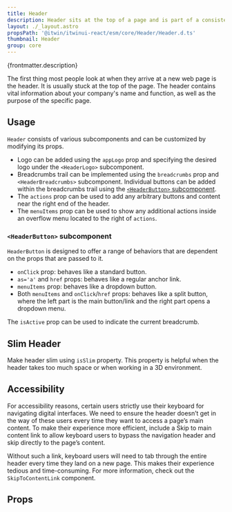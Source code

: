 ```yaml
---
title: Header
description: Header sits at the top of a page and is part of a consistent user experience and navigation.
layout: ./_layout.astro
propsPath: '@itwin/itwinui-react/esm/core/Header/Header.d.ts'
thumbnail: Header
group: core
---
```



<p>{frontmatter.description}</p>

<LiveExample src='Header.main.tsx'>
  <AllExamples.HeaderMainExample client:load />
</LiveExample>

The first thing most people look at when they arrive at a new web page is the header. It is usually stuck at the top of the page. The header contains vital information about your company's name and function, as well as the purpose of the specific page.

## Usage

`Header` consists of various subcomponents and can be customized by modifying its props.

- Logo can be added using the `appLogo` prop and specifying the desired logo under the `<HeaderLogo>` subcomponent.
- Breadcrumbs trail can be implemented using the `breadcrumbs` prop and `<HeaderBreadcrumbs>` subcomponent. Individual buttons can be added within the breadcrumbs trail using the [`<HeaderButton>` subcomponent](#headerbutton-subcomponent).
- The `actions` prop can be used to add any arbitrary buttons and content near the right end of the header.
- The `menuItems` prop can be used to show any additional actions inside an overflow menu located to the right of `actions`.

### `<HeaderButton>` subcomponent

`HeaderButton` is designed to offer a range of behaviors that are dependent on the props that are passed to it.

- `onClick` prop: behaves like a standard button.
- `as='a'` and `href` props: behaves like a regular anchor link.
- `menuItems` prop: behaves like a dropdown button.
- Both `menuItems` and `onClick`/`href` props: behaves like a split button, where the left part is the main button/link and the right part opens a dropdown menu.

The `isActive` prop can be used to indicate the current breadcrumb.

<LiveExample src='Header.full.tsx'>
  <AllExamples.HeaderFullExample client:load />
</LiveExample>

## Slim Header

Make header slim using `isSlim` property. This property is helpful when the header takes too much space or when working in a 3D environment.

<LiveExample src='Header.slim.tsx'>
  <AllExamples.HeaderSlimExample client:load />
</LiveExample>

## Accessibility

For accessibility reasons, certain users strictly use their keyboard for navigating digital interfaces. We need to ensure the header doesn’t get in the way of these users every time they want to access a page’s main content. To make their experience more efficient, include a Skip to main content link to allow keyboard users to bypass the navigation header and skip directly to the page’s content.

Without such a link, keyboard users will need to tab through the entire header every time they land on a new page. This makes their experience tedious and time-consuming. For more information, check out the `SkipToContentLink` component.

## Props

<PropsTable path={frontmatter.propsPath} />

